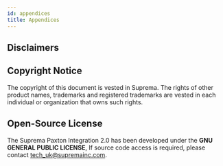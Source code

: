 ```yaml
---
id: appendices
title: Appendices
---
```


## Disclaimers


<DocumentA />

<div className='page-break' />

## Copyright Notice

The copyright of this document is vested in Suprema. The rights of other product names, trademarks and registered trademarks are vested in each individual or organization that owns such rights.

## Open-Source License

The Suprema Paxton Integration 2.0 has been developed under the **GNU GENERAL PUBLIC LICENSE**, If source code access is required, please contact tech_uk@supremainc.com.